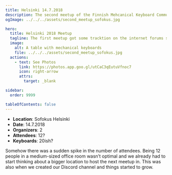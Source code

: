 ```yaml
---
title: Helsinki 14.7.2018
description: The second meetup of the Finnish Mehcanical Keyboard Community.
ogImage: ../../../assets/second_meetup_sofokus.jpg

hero:
  title: Helsinki 2018 Meetup
  tagline: The first meetup got some tracktion on the internet forums so we decided to do it again. After this meetup we created our Discord channel and things started to grow
  image:
    alt: A table with mechanical keyboards
    file: ../../../assets/second_meetup_sofokus.jpg
  actions:
    - text: See Photos
      link: https://photos.app.goo.gl/utCaC3qEutuVfnoc7
      icon: right-arrow
      attrs:
        target: _blank

sidebar:
  order: 9999

tableOfContents: false
---
```


- **Location**: Sofokus Helsinki
- **Date**: 14.7.2018
- **Organizers**: 2
- **Attendees**: 12?
- **Keyboards**: 20ish?

Somehow there was a sudden spike in the number of attendees. Being 12 people in a medium-sized office room wasn’t optimal and we already had to start thinking about a bigger location to host the next meetup in. This was also when we created our Discord channel and things started to grow.
